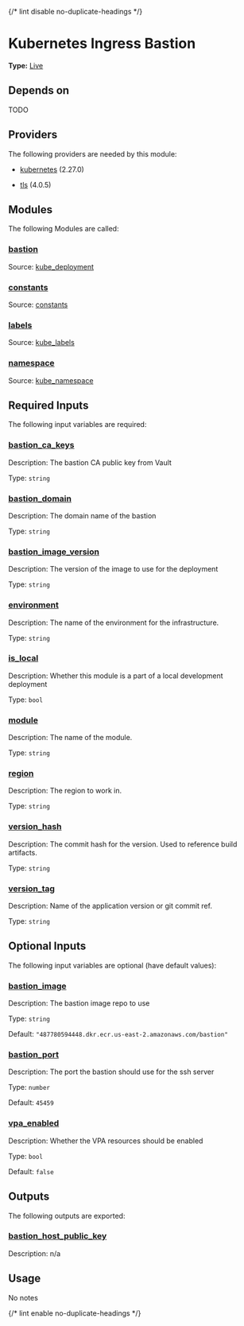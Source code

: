 {/* lint disable no-duplicate-headings */}

# Kubernetes Ingress Bastion

**Type:** [Live](./overview)

## Depends on

TODO

## Providers

The following providers are needed by this module:

-  [kubernetes](https://registry.terraform.io/providers/hashicorp/kubernetes/2.27.0/docs) (2.27.0)

-  [tls](#requirement\_tls) (4.0.5)

## Modules

The following Modules are called:

### <a name="module_bastion"></a> [bastion](#module\_bastion)

Source: [kube_deployment](./kube_deployment)


### <a name="module_constants"></a> [constants](#module\_constants)

Source: [constants](./constants)


### <a name="module_labels"></a> [labels](#module\_labels)

Source: [kube_labels](./kube_labels)


### <a name="module_namespace"></a> [namespace](#module\_namespace)

Source: [kube_namespace](./kube_namespace)


## Required Inputs

The following input variables are required:

### <a name="input_bastion_ca_keys"></a> [bastion\_ca\_keys](#input\_bastion\_ca\_keys)

Description: The bastion CA public key from Vault

Type: `string`

### <a name="input_bastion_domain"></a> [bastion\_domain](#input\_bastion\_domain)

Description: The domain name of the bastion

Type: `string`

### <a name="input_bastion_image_version"></a> [bastion\_image\_version](#input\_bastion\_image\_version)

Description: The version of the image to use for the deployment

Type: `string`

### <a name="input_environment"></a> [environment](#input\_environment)

Description: The name of the environment for the infrastructure.

Type: `string`

### <a name="input_is_local"></a> [is\_local](#input\_is\_local)

Description: Whether this module is a part of a local development deployment

Type: `bool`

### <a name="input_module"></a> [module](#input\_module)

Description: The name of the module.

Type: `string`

### <a name="input_region"></a> [region](#input\_region)

Description: The region to work in.

Type: `string`

### <a name="input_version_hash"></a> [version\_hash](#input\_version\_hash)

Description: The commit hash for the version. Used to reference build artifacts.

Type: `string`

### <a name="input_version_tag"></a> [version\_tag](#input\_version\_tag)

Description: Name of the application version or git commit ref.

Type: `string`

## Optional Inputs

The following input variables are optional (have default values):

### <a name="input_bastion_image"></a> [bastion\_image](#input\_bastion\_image)

Description: The bastion image repo to use

Type: `string`

Default: `"487780594448.dkr.ecr.us-east-2.amazonaws.com/bastion"`

### <a name="input_bastion_port"></a> [bastion\_port](#input\_bastion\_port)

Description: The port the bastion should use for the ssh server

Type: `number`

Default: `45459`

### <a name="input_vpa_enabled"></a> [vpa\_enabled](#input\_vpa\_enabled)

Description: Whether the VPA resources should be enabled

Type: `bool`

Default: `false`

## Outputs

The following outputs are exported:

### <a name="output_bastion_host_public_key"></a> [bastion\_host\_public\_key](#output\_bastion\_host\_public\_key)

Description: n/a

## Usage

No notes

{/* lint enable no-duplicate-headings */}
